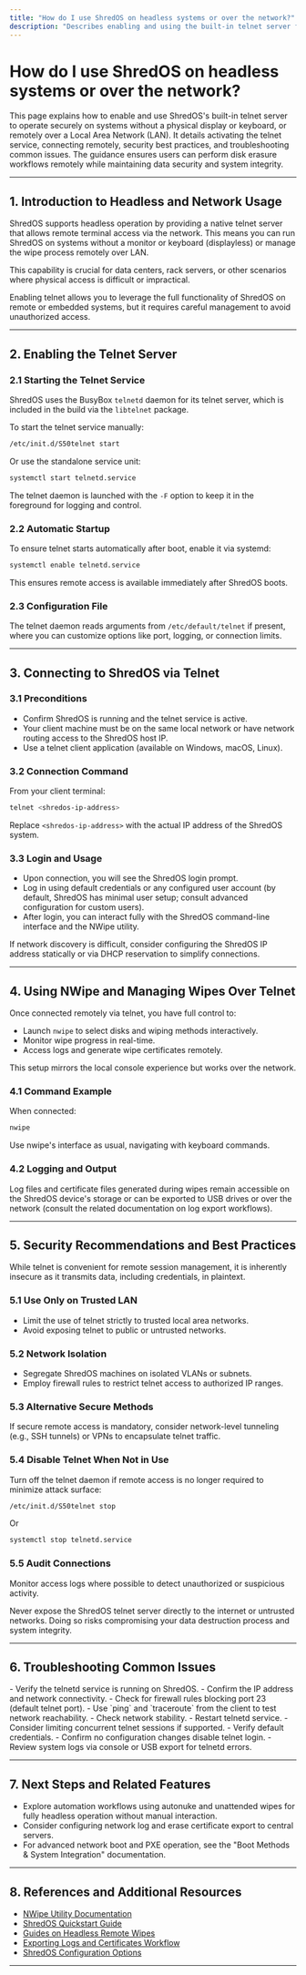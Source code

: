 ```yaml
---
title: "How do I use ShredOS on headless systems or over the network?"
description: "Describes enabling and using the built-in telnet server for remote or displayless operation, including security recommendations and best practices for LAN use."
---
```


# How do I use ShredOS on headless systems or over the network?

This page explains how to enable and use ShredOS's built-in telnet server to operate securely on systems without a physical display or keyboard, or remotely over a Local Area Network (LAN). It details activating the telnet service, connecting remotely, security best practices, and troubleshooting common issues. The guidance ensures users can perform disk erasure workflows remotely while maintaining data security and system integrity.

---

## 1. Introduction to Headless and Network Usage

ShredOS supports headless operation by providing a native telnet server that allows remote terminal access via the network. This means you can run ShredOS on systems without a monitor or keyboard (displayless) or manage the wipe process remotely over LAN.

This capability is crucial for data centers, rack servers, or other scenarios where physical access is difficult or impractical.

<Tip>
Enabling telnet allows you to leverage the full functionality of ShredOS on remote or embedded systems, but it requires careful management to avoid unauthorized access.
</Tip>

---

## 2. Enabling the Telnet Server

### 2.1 Starting the Telnet Service

ShredOS uses the BusyBox `telnetd` daemon for its telnet server, which is included in the build via the `libtelnet` package.

To start the telnet service manually:

```sh
/etc/init.d/S50telnet start
```

Or use the standalone service unit:

```sh
systemctl start telnetd.service
```

The telnet daemon is launched with the `-F` option to keep it in the foreground for logging and control.

### 2.2 Automatic Startup

To ensure telnet starts automatically after boot, enable it via systemd:

```sh
systemctl enable telnetd.service
```

This ensures remote access is available immediately after ShredOS boots.

### 2.3 Configuration File

The telnet daemon reads arguments from `/etc/default/telnet` if present, where you can customize options like port, logging, or connection limits.

---

## 3. Connecting to ShredOS via Telnet

### 3.1 Preconditions

- Confirm ShredOS is running and the telnet service is active.
- Your client machine must be on the same local network or have network routing access to the ShredOS host IP.
- Use a telnet client application (available on Windows, macOS, Linux).

### 3.2 Connection Command

From your client terminal:

```sh
telnet <shredos-ip-address>
```

Replace `<shredos-ip-address>` with the actual IP address of the ShredOS system.

### 3.3 Login and Usage

- Upon connection, you will see the ShredOS login prompt.
- Log in using default credentials or any configured user account (by default, ShredOS has minimal user setup; consult advanced configuration for custom users).
- After login, you can interact fully with the ShredOS command-line interface and the NWipe utility.

<Tip>
If network discovery is difficult, consider configuring the ShredOS IP address statically or via DHCP reservation to simplify connections.
</Tip>

---

## 4. Using NWipe and Managing Wipes Over Telnet

Once connected remotely via telnet, you have full control to:

- Launch `nwipe` to select disks and wiping methods interactively.
- Monitor wipe progress in real-time.
- Access logs and generate wipe certificates remotely.

This setup mirrors the local console experience but works over the network.

### 4.1 Command Example

When connected:

```sh
nwipe
```

Use nwipe's interface as usual, navigating with keyboard commands.

### 4.2 Logging and Output

Log files and certificate files generated during wipes remain accessible on the ShredOS device's storage or can be exported to USB drives or over the network (consult the related documentation on log export workflows).

---

## 5. Security Recommendations and Best Practices

While telnet is convenient for remote session management, it is inherently insecure as it transmits data, including credentials, in plaintext.

### 5.1 Use Only on Trusted LAN

- Limit the use of telnet strictly to trusted local area networks.
- Avoid exposing telnet to public or untrusted networks.

### 5.2 Network Isolation

- Segregate ShredOS machines on isolated VLANs or subnets.
- Employ firewall rules to restrict telnet access to authorized IP ranges.

### 5.3 Alternative Secure Methods

If secure remote access is mandatory, consider network-level tunneling (e.g., SSH tunnels) or VPNs to encapsulate telnet traffic.

### 5.4 Disable Telnet When Not in Use

Turn off the telnet daemon if remote access is no longer required to minimize attack surface:

```sh
/etc/init.d/S50telnet stop
```

Or

```sh
systemctl stop telnetd.service
```

### 5.5 Audit Connections

Monitor access logs where possible to detect unauthorized or suspicious activity.

<Warning>
Never expose the ShredOS telnet server directly to the internet or untrusted networks. Doing so risks compromising your data destruction process and system integrity.
</Warning>

---

## 6. Troubleshooting Common Issues

<AccordionGroup title="Troubleshooting Telnet Access and Headless Operation">
<Accordion title="Cannot Connect to Telnet Server">
- Verify the telnetd service is running on ShredOS.
- Confirm the IP address and network connectivity.
- Check for firewall rules blocking port 23 (default telnet port).
- Use `ping` and `traceroute` from the client to test network reachability.
</Accordion>
<Accordion title="Session Drops or Unresponsive Terminal">
- Check network stability.
- Restart telnetd service.
- Consider limiting concurrent telnet sessions if supported.
</Accordion>
<Accordion title="Login Prompt Does Not Appear or Authentication Fails">
- Verify default credentials.
- Confirm no configuration changes disable telnet login.
- Review system logs via console or USB export for telnetd errors.
</Accordion>
</AccordionGroup>

---

## 7. Next Steps and Related Features

- Explore automation workflows using autonuke and unattended wipes for fully headless operation without manual interaction.
- Consider configuring network log and erase certificate export to central servers.
- For advanced network boot and PXE operation, see the "Boot Methods & System Integration" documentation.

---

## 8. References and Additional Resources

- [NWipe Utility Documentation](https://github.com/martine/nwipe)
- [ShredOS Quickstart Guide](../guides/getting-started-workflows/quickstart-guide)
- [Guides on Headless Remote Wipes](../guides/advanced-usage-customization/headless-remote-wipes)
- [Exporting Logs and Certificates Workflow](../guides/certificates-logging-integration/log-export-workflows)
- [ShredOS Configuration Options](../getting-started/first-use-configuration/configuring-options)

---